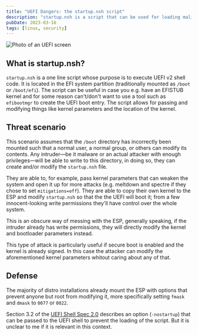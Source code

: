 ```yaml
---
title: "UEFI Dangers: the startup.nsh script"
description: "startup.nsh is a script that can be used for loading malicious kernels and more!"
pubDate: 2023-03-16
tags: [linux, security]
---
```


![Photo of an UEFI screen](/cybersecurity/uefi-dangers-startup.nsh/thumbnail.png)

## What is startup.nsh?

`startup.nsh` is a one line script whose purpose is to execute UEFI v2 shell code. It is located in the EFI system partition (traditionally mounted as `/boot` or `/boot/efi`). The script can be useful in case you e.g. have an EFISTUB kernel and for some reason can't/don't want to use a tool such as `efibootmgr` to create the UEFI boot entry. The script allows for passing and modifying things like kernel parameters and the location of the kernel.

## Threat scenario

This scenario assumes that the `/boot` directory has incorrectly been mounted such that a normal user, a normal group, or others can modify its contents. Any intruder—be it malware or an actual attacker with enough privileges—will be able to write to this directory, in doing so, they can create and/or modify the `startup.nsh` file.

They are able to, for example, pass kernel parameters that can weaken the system and open it up for more attacks (e.g. meltdown and spectre if they chose to set `mitigations=off`). They are able to copy their own kernel to the ESP and modify `startup.nsh` so that the the UEFI will boot it; from a few innocent-looking write permissions they'll have control over the whole system.

This is an obscure way of messing with the ESP, generally speaking, if the intruder already has write permissions, they will directly modify the kernel and bootloader parameters instead.

This type of attack is particularly useful if secure boot is enabled and the kernel is already signed. In this case the attacker can modify the aforementioned kernel parameters whitout caring about any of that.

## Defense

The majority of distro installations already mount the ESP with options that prevent anyone but root from modifying it, more specifically setting `fmask` and `dmask` to `0077` or `0022`.

Section 3.2 of the [UEFI Shell Spec 2.0](https://uefi.org/sites/default/files/resources/UEFI_Shell_Spec_2_0.pdf) describes an option (`-nostartup`) that can be passed to the UEFI shell to prevent the loading of the script. But it is unclear to me if it is relevant in this context.
